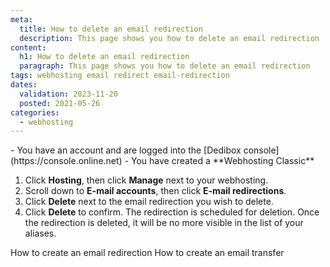 ```yaml
---
meta:
  title: How to delete an email redirection
  description: This page shows you how to delete an email redirection
content:
  h1: How to delete an email redirection
  paragraph: This page shows you how to delete an email redirection
tags: webhosting email redirect email-redirection
dates:
  validation: 2023-11-20
  posted: 2021-05-26
categories:
  - webhosting
---
```


<Macro id="webhosting-online" />

<Message type="requirement">
  - You have an account and are logged into the [Dedibox console](https://console.online.net)
  - You have created a **Webhosting Classic**
</Message>

1. Click **Hosting**, then click **Manage** next to your webhosting. 
2. Scroll down to **E-mail accounts**, then click **E-mail redirections**. 
    <Lightbox src="scaleway_email_redirections.webp" alt="" />
3. Click **Delete** next to the email redirection you wish to delete. 
4. Click **Delete** to confirm.  The redirection is scheduled for deletion.
    <Message type="note">
      Once the redirection is deleted, it will be no more visible in the list of your aliases.
    </Message>


<Navigation title="See Also">
  <PreviousButton to="/dedibox-console/classic-hosting/how-to/create-email-redirection/">How to create an email redirection</PreviousButton>
  <NextButton to="/dedibox-console/classic-hosting/how-to/create-email-transfer/">How to create an email transfer</NextButton>
</Navigation> 
